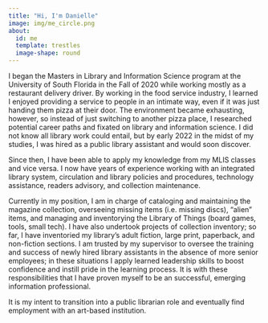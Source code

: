 ```yaml
---
title: "Hi, I'm Danielle"
image: img/me_circle.png
about:
  id: me
  template: trestles
  image-shape: round
---
```


::: {#me style="code-overflow: wrap"}
I began the Masters in Library and Information Science program at the University of South Florida in the Fall of 2020 while working mostly as a restaurant delivery driver. By working in the food service industry, I learned I enjoyed providing a service to people in an intimate way, even if it was just handing them pizza at their door. The environment became exhausting, however, so instead of just switching to another pizza place, I researched potential career paths and fixated on library and information science. I did not know all library work could entail, but by early 2022 in the midst of my studies, I was hired as a public library assistant and would soon discover.

Since then, I have been able to apply my knowledge from my MLIS classes and vice versa. I now have years of experience working with an integrated library system, circulation and library policies and procedures, technology assistance, readers advisory, and collection maintenance.

Currently in my position, I am in charge of cataloging and maintaining the magazine collection, overseeing missing items (i.e. missing discs), "alien" items, and managing and inventorying the Library of Things (board games, tools, small tech). I have also undertook projects of collection inventory; so far, I have inventoried my library's adult fiction, large print, paperback, and non-fiction sections. I am trusted by my supervisor to oversee the training and success of newly hired library assistants in the absence of more senior employees; in these situations I apply learned leadership skills to boost confidence and instill pride in the learning process. It is with these responsibilities that I have proven myself to be an successful, emerging information professional.

It is my intent to transition into a public librarian role and eventually find employment with an art-based institution.
:::
